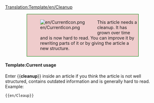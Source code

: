 <noinclude>[[Translation:Template/en/Cleanup]]</noinclude><div style="background-color:#efcccc; border: 1px solid #007c00; padding:0.2em; margin:1em 5em"><div style="float:left;">[[File:en/CurrentIcon.png]]</div><div style="margin-left:40px">This article needs a cleanup. It has grown over time and is now hard to read. You can improve it by rewriting parts of it or by giving the article a new structure.</div></div>
<includeonly>{{{1|[[Category:en/Cleaup]]}}}</includeonly>
<noinclude>
====Template:Current usage====
Enter <nowiki>{{</nowiki>'''cleanup'''<nowiki>}}</nowiki> inside an article if you think the article is not well structured, contains outdated information and is generally hard to read. Example:
<pre>{{en/Cleaup}}</pre>
</noinclude>